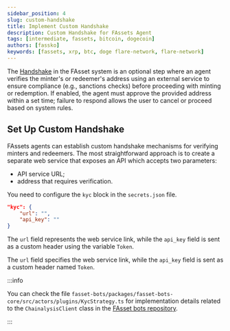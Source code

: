 ```yaml
---
sidebar_position: 4
slug: custom-handshake
title: Implement Custom Handshake
description: Custom Handshake for FAssets Agent
tags: [intermediate, fassets, bitcoin, dogecoin]
authors: [fassko]
keywords: [fassets, xrp, btc, doge flare-network, flare-network]
---
```


The [Handshake](/fassets/minting#handshake) in the FAsset system is an optional step where an agent verifies the minter's or redeemer's address using an external service to ensure compliance (e.g., sanctions checks) before proceeding with minting or redemption. If enabled, the agent must approve the provided address within a set time; failure to respond allows the user to cancel or proceed based on system rules.

## Set Up Custom Handshake

FAssets agents can establish custom handshake mechanisms for verifying minters and redeemers. The most straightforward approach is to create a separate web service that exposes an API which accepts two parameters:

- API service URL;
- address that requires verification.

You need to configure the `kyc` block in the `secrets.json` file.

```json
"kyc": {
    "url": "",
    "api_key": ""
}
```

The `url` field represents the web service link, while the `api_key` field is sent as a custom header using the variable `Token`.

The `url` field specifies the web service link, while the `api_key` field is sent as a custom header named `Token`.

:::info

You can check the file `fasset-bots/packages/fasset-bots-core/src/actors/plugins/KycStrategy.ts` for implementation details related to the `ChainalysisClient` class in the [FAsset bots repository](https://github.com/flare-labs-ltd/fasset-bots).

:::
